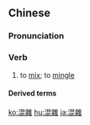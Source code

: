 {{also|混杂}}
==Chinese==
{{zh-forms|s=混杂}}

===Pronunciation===
{{zh-pron
|m=hùnzá
|c=wan6 zaap6
|cat=v
}}

===Verb===
{{zh-verb}}

# to [[mix]]; to [[mingle]]

====Derived terms====
{{zh-der|魚龍混雜|龍蛇混雜}}

[[ko:混雜]]
[[hu:混雜]]
[[ja:混雜]]